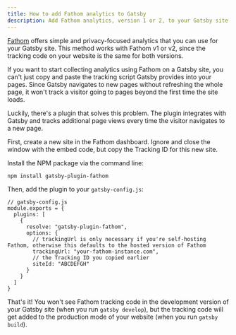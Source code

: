 ```yaml
---
title: How to add Fathom analytics to Gatsby
description: Add Fathom analytics, version 1 or 2, to your Gatsby site and start tracking the number of visitors your site gets.
---
```


[Fathom](https://usefathom.com) offers simple and privacy-focused analytics that you can use for your Gatsby site. This method works with Fathom v1 or v2, since the tracking code on your website is the same for both versions. 

If you want to start collecting analytics using Fathom on a Gatsby site, you can't just copy and paste the tracking script Gatsby provides into your pages. Since Gatsby navigates to new pages without refreshing the whole page, it won't track a visitor going to pages beyond the first time the site loads. 

Luckily, there's a plugin that solves this problem. The plugin integrates with Gatsby and tracks additional page views every time the visitor navigates to a new page. 

First, create a new site in the Fathom dashboard. Ignore and close the window with the embed code, but copy the Tracking ID for this new site. 

Install the NPM package via the command line: 

```
npm install gatsby-plugin-fathom
```

Then, add the plugin to your `gatsby-config.js`:

```
// gatsby-config.js
module.exports = {
  plugins: [
    {
      resolve: "gatsby-plugin-fathom",
      options: {
        // trackingUrl is only necessary if you're self-hosting Fathom, otherwise this defaults to the hosted version of Fathom
        trackingUrl: "your-fathom-instance.com",
        // the Tracking ID you copied earlier
        siteId: "ABCDEFGH"
      }
    }
  ]
}
```

That's it! You won't see Fathom tracking code in the development version of your Gatsby site (when you run `gatsby develop`), but the tracking code will get added to the production mode of your website (when you run `gatsby build`).